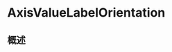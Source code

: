 # AxisValueLabelOrientation

<ToBePolishedAfterTranslation />

<OriginalSource
  title="AxisValueLabelOrientation"
  url="https://developer.apple.com/documentation/charts/axisvaluelabelorientation"
  summary="描述标签的方向"
/>

## 概述
